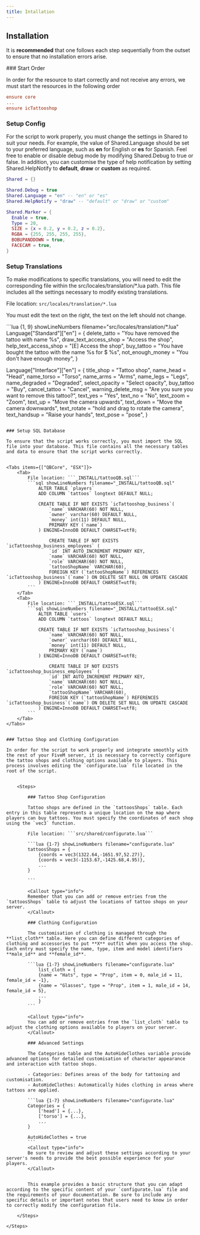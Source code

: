 ```yaml
---
title: Intallation
---
```


## Installation

<Callout type="info">

It is **recommended** that one follows each step sequentially from the outset to ensure that no installation errors arise.

</Callout>
<Steps>
### Start Order

In order for the resource to start correctly and not receive any errors, we must start the resources in the following order

```cfg {3} showLineNumbers filename="server.cfg"
ensure core
...
ensure icTattooshop
```

### Setup Config

For the script to work properly, you must change the settings in Shared to suit your needs. For example, the value of Shared.Language should be set to your preferred language, such as **en** for English or **es** for Spanish. Feel free to enable or disable debug mode by modifying Shared.Debug to true or false. In addition, you can customise the type of help notification by setting Shared.HelpNotify to **default**, **draw** or **custom** as required.

```lua {3, 4, 5, 7-14} showLineNumbers filename="src/shared/shared.lua"
Shared = {}

Shared.Debug = true
Shared.Language = "en" -- "en" or "es"
Shared.HelpNotify = "draw" -- "default" or "draw" or "custom"

Shared.Marker = {
  Enable = true,
  Type = 20,
  SIZE = {x = 0.2, y = 0.2, z = 0.2},
  RGBA = {255, 255, 255, 255},
  BOBUPANDDOWN = true,
  FACECAM = true,
}


```

### Setup Translations

To make modifications to specific translations, you will need to edit the corresponding file within the src/locales/translation/*.lua path. This file includes all the settings necessary to modify existing translations.

File location: ```src/locales/translation/*.lua```

<Callout type="info">

You must edit the text on the right, the text on the left should not change.

</Callout>
```lua {1, 9} showLineNumbers filename="src/locales/translation/*.lua"
Language["Standard"]["en"] = {
  delete_tatto = "You have removed the tattoo with name %s",
  draw_text_access_shop = "Access the shop",
  help_text_access_shop = "[E] Access the shop",
  buy_tattoo = "You have bought the tattoo with the name %s for $ %s",
  not_enough_money = "You don't have enough money",
}

Language["Interface"]["en"] = {
  title_shop = "Tattoo shop",
  name_head = "Head",
  name_torso = "Torso",
  name_arms = "Arms",
  name_legs = "Legs",
  name_degraded = "Degraded",
  select_opacity = "Select opacity",
  buy_tattoo = "Buy",
  cancel_tattoo = "Cancel",
  warning_delete_msg = "Are you sure you want to remove this tattoo?",
  text_yes = "Yes",
  text_no = "No",
  text_zoom = "Zoom",
  text_up = "Move the camera upwards",
  text_down = "Move the camera downwards",
  text_rotate = "hold and drag to rotate the camera",
  text_handsup = "Raise your hands",
  text_pose = "pose",
}
```

### Setup SQL Database

To ensure that the script works correctly, you must import the SQL file into your database. This file contains all the necessary tables and data to ensure that the script works correctly.


<Tabs items={["QBCore", "ESX"]}>
    <Tab>
        File location: ```_INSTALL/tattooQB.sql```
        ```sql showLineNumbers filename="_INSTALL/tattooQB.sql"
            ALTER TABLE `players`
            ADD COLUMN `tattoos` longtext DEFAULT NULL;

            CREATE TABLE IF NOT EXISTS `icTattooshop_business`(
                `name` VARCHAR(60) NOT NULL,
                `owner` varchar(60) DEFAULT NULL,
                `money` int(11) DEFAULT NULL,
                PRIMARY KEY (`name`)
            ) ENGINE=InnoDB DEFAULT CHARSET=utf8;

                CREATE TABLE IF NOT EXISTS `icTattooshop_business_employees` (
                `id` INT AUTO_INCREMENT PRIMARY KEY,
                `name` VARCHAR(60) NOT NULL,
                `role` VARCHAR(60) NOT NULL,
                `tattooShopName` VARCHAR(60),
                FOREIGN KEY (`tattooShopName`) REFERENCES `icTattooshop_business`(`name`) ON DELETE SET NULL ON UPDATE CASCADE
            ) ENGINE=InnoDB DEFAULT CHARSET=utf8;
        ```
    </Tab>
    <Tab>
        File location: ```_INSTALL/tattooESX.sql```
        ```sql showLineNumbers filename="_INSTALL/tattooESX.sql"
            ALTER TABLE `users`
            ADD COLUMN `tattoos` longtext DEFAULT NULL;

            CREATE TABLE IF NOT EXISTS `icTattooshop_business`(
                `name` VARCHAR(60) NOT NULL,
                `owner` varchar(60) DEFAULT NULL,
                `money` int(11) DEFAULT NULL,
                PRIMARY KEY (`name`)
            ) ENGINE=InnoDB DEFAULT CHARSET=utf8;

                CREATE TABLE IF NOT EXISTS `icTattooshop_business_employees` (
                `id` INT AUTO_INCREMENT PRIMARY KEY,
                `name` VARCHAR(60) NOT NULL,
                `role` VARCHAR(60) NOT NULL,
                `tattooShopName` VARCHAR(60),
                FOREIGN KEY (`tattooShopName`) REFERENCES `icTattooshop_business`(`name`) ON DELETE SET NULL ON UPDATE CASCADE
            ) ENGINE=InnoDB DEFAULT CHARSET=utf8;
        ```
    </Tab>
</Tabs>


### Tattoo Shop and Clothing Configuration

In order for the script to work properly and integrate smoothly with the rest of your FiveM server, it is necessary to correctly configure the tattoo shops and clothing options available to players. This process involves editing the `configurate.lua` file located in the root of the script.


    <Steps>

        ### Tattoo Shop Configuration

        Tattoo shops are defined in the `tattoosShops` table. Each entry in this table represents a unique location on the map where players can buy tattoos. You must specify the coordinates of each shop using the `vec3` function.

        File location: ```src/shared/configurate.lua```

        ```lua {1-7} showLineNumbers filename="configurate.lua"
        tattoosShops = {
            {coords = vec3(1322.64,-1651.97,52.27)},
            {coords = vec3(-1153.67,-1425.68,4.95)},
            ...
        }

        ```

        <Callout type="info">
        Remember that you can add or remove entries from the `tattoosShops` table to adjust the locations of tattoo shops on your server.
        </Callout>

        ### Clothing Configuration

        The customisation of clothing is managed through the **list_cloth** table. Here you can define different categories of clothing and accessories to put **X** outfit when you access the shop. Each entry must specify the name, type, item and model identifiers **male_id** and **female_id**.

        ```lua {1-7} showLineNumbers filename="configurate.lua"
            list_cloth = {
            {name = "Hats", type = "Prop", item = 0, male_id = 11, female_id = -1},
            {name = "Glasses", type = "Prop", item = 1, male_id = 14, female_id = 5},
            ...
            }
        ```

        <Callout type="info">
        You can add or remove entries from the `list_cloth` table to adjust the clothing options available to players on your server.
        </Callout>

        ### Advanced Settings

        The Categories table and the AutoHideClothes variable provide advanced options for detailed customisation of character appearance and interaction with tattoo shops.

        - Categories: Defines areas of the body for tattooing and customisation.
        - AutoHideClothes: Automatically hides clothing in areas where tattoos are applied.

        ```lua {1-7} showLineNumbers filename="configurate.lua"
        Categories = {
            ['head'] = {...},
            ['torso'] = {...},
            ...
        }

        AutoHideClothes = true
        ```
        <Callout type="info">
        Be sure to review and adjust these settings according to your server's needs to provide the best possible experience for your players.
        </Callout>


        This example provides a basic structure that you can adapt according to the specific content of your `configurate.lua` file and the requirements of your documentation. Be sure to include any specific details or important notes that users need to know in order to correctly modify the configuration file.

    </Steps>

</Steps>